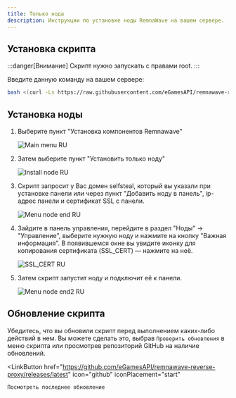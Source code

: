 ```yaml
---
title: Только нода
description: Инструкции по установке ноды RemnaWave на вашем сервере.
---
```



## Установка скрипта

:::danger[Внимание]
Скрипт нужно запускать с правами root.
:::

Введите данную команду на вашем сервере:

```bash
bash <(curl -Ls https://raw.githubusercontent.com/eGamesAPI/remnawave-reverse-proxy/refs/heads/main/install_remnawave.sh)
```

## Установка ноды

<Steps>

1. Выберите пункт "Установка компонентов Remnawave"

    ![Main menu RU](https://raw.githubusercontent.com/eGamesAPI/remnawave-reverse-proxy/refs/heads/main/docs/src/assets/main_menu.ru.png)

2. Затем выберите пункт "Установить только ноду"

    ![Install node RU](https://raw.githubusercontent.com/eGamesAPI/remnawave-reverse-proxy/refs/heads/main/docs/src/assets/install_node.ru.png)

3. Скрипт запросит у Вас домен selfsteal, который вы указали при установке панели или через пункт "Добавить ноду в панель", ip-адрес панели и сертификат SSL с панели.

    ![Menu node end RU](https://raw.githubusercontent.com/eGamesAPI/remnawave-reverse-proxy/refs/heads/main/docs/src/assets/menu_node_end.ru.png)

4. Зайдите в панель управления, перейдите в раздел "Ноды" → "Управление", выберите нужную ноду и нажмите на кнопку "Важная информация". В появившемся окне вы увидите иконку для копирования сертификата (SSL_CERT) — нажмите на неё.

    ![SSL_CERT RU](https://raw.githubusercontent.com/eGamesAPI/remnawave-reverse-proxy/refs/heads/main/docs/src/assets/ssl_cert.ru.png)

5. Затем скрипт запустит ноду и подключит её к панели.

    ![Menu node end2 RU](https://raw.githubusercontent.com/eGamesAPI/remnawave-reverse-proxy/refs/heads/main/docs/src/assets/menu_node_end2.ru.png)

</Steps>

## Обновление скрипта

Убедитесь, что вы обновили скрипт перед выполнением каких-либо действий в нем. Вы можете сделать это, выбрав `Проверить обновления` в меню скрипта или просмотрев репозиторий GitHub на наличие обновлений.

<LinkButton
    href="https://github.com/eGamesAPI/remnawave-reverse-proxy/releases/latest"
    icon="github"
    iconPlacement="start"
>
    Посмотреть последнее обновление
</LinkButton>

